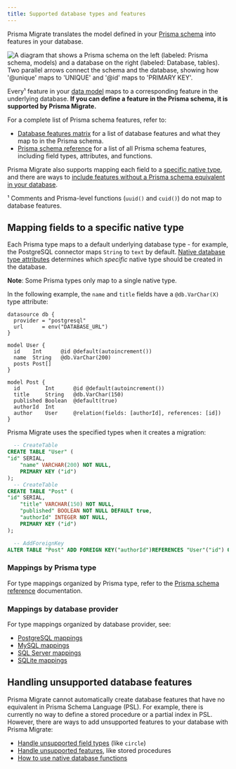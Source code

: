 ```yaml
---
title: Supported database types and features
---
```


<TopBlock>

Prisma Migrate translates the model defined in your [Prisma schema](../prisma-schema) into features in your database.

![A diagram that shows a Prisma schema on the left (labeled: Prisma schema, models) and a database on the right (labeled: Database, tables). Two parallel arrows connect the schema and the database, showing how '@unique' maps to 'UNIQUE' and '@id' maps to 'PRIMARY KEY'.](migrate-mapping.png)

Every¹ feature in your [data model](../prisma-schema/data-model) maps to a corresponding feature in the underlying database. **If you can define a feature in the Prisma schema, it is supported by Prisma Migrate.**

For a complete list of Prisma schema features, refer to:

* [Database features matrix](../../../reference/database-reference/database-features) <span class="api"></span> for a list of database features and what they map to in the Prisma schema.
* [Prisma schema reference](../../../reference/api-reference/prisma-schema-reference) <span class="api"></span> for a list of all Prisma schema features, including field types, attributes, and functions.

Prisma Migrate also supports mapping each field to a [specific native type](#mapping-fields-to-a-specific-native-type), and there are ways to [include features without a Prisma schema equivalent in your database](#handling-unsupported-database-features).

<FootNote>

¹ Comments and Prisma-level functions (`uuid()` and `cuid()`) do not map to database features.

</FootNote>

</TopBlock>

## Mapping fields to a specific native type

Each Prisma type maps to a default underlying database type - for example, the PostgreSQL connector maps `String` to `text` by default. [Native database type attributes](../prisma-schema/data-model#native-types-mapping) determines which _specific_ native type should be created in the database.

<Admonition type="info">

**Note**: Some Prisma types only map to a single native type.

</Admonition>

In the following example, the `name` and `title` fields have a `@db.VarChar(X)` type attribute:

```prisma highlight=8,14;normal
datasource db {
  provider = "postgresql"
  url      = env("DATABASE_URL")
}

model User {
  id    Int      @id @default(autoincrement())
  name  String   @db.VarChar(200)
  posts Post[]
}

model Post {
  id        Int      @id @default(autoincrement())
  title     String   @db.VarChar(150)
  published Boolean  @default(true)
  authorId  Int
  author    User     @relation(fields: [authorId], references: [id])
}
```

Prisma Migrate uses the specified types when it creates a migration:

```sql highlight=4,11;normal
  -- CreateTable
CREATE TABLE "User" (
"id" SERIAL,
    "name" VARCHAR(200) NOT NULL,
    PRIMARY KEY ("id")
);
  -- CreateTable
CREATE TABLE "Post" (
"id" SERIAL,
    "title" VARCHAR(150) NOT NULL,
    "published" BOOLEAN NOT NULL DEFAULT true,
    "authorId" INTEGER NOT NULL,
    PRIMARY KEY ("id")
);

  -- AddForeignKey
ALTER TABLE "Post" ADD FOREIGN KEY("authorId")REFERENCES "User"("id") ON DELETE CASCADE ON UPDATE CASCADE;
```

### Mappings by Prisma type

For type mappings organized by Prisma type, refer to the [Prisma schema reference](../../../reference/api-reference/prisma-schema-reference#model-field-scalar-types) documentation.

### Mappings by database provider

For type mappings organized by database provider, see:

- [PostgreSQL mappings](../../database-connectors/postgresql#prisma-migrate)
- [MySQL mappings](../../database-connectors/mysql#prisma-migrate)
- [SQL Server mappings](../preview-features/sql-server#type-mapping-between-microsoft-sql-server-to-prisma-schema)
- [SQLite mappings](../../database-connectors/sqlite#prisma-migrate)


## Handling unsupported database features

Prisma Migrate cannot automatically create database features that have no equivalent in Prisma Schema Language (PSL). For example, there is currently no way to define a stored procedure or a partial index in PSL. However, there are ways to add unsupported features to your database with Prisma Migrate:

* [Handle unsupported field types](../prisma-schema/features-without-psl-equivalent#unsupported-field-types) (like `circle`)
* [Handle unsupported features](../prisma-schema/features-without-psl-equivalent#unsupported-database-features), like stored procedures
* [How to use native database functions](../prisma-schema/features-without-psl-equivalent#native-database-functions)